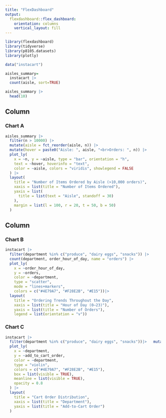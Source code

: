 ```yaml
---
title: "FlexDashboard"
output: 
  flexdashboard::flex_dashboard:
    orientation: columns
    vertical_layout: fill
---
```


```r
library(flexdashboard)
library(tidyverse)
library(p8105.datasets)
library(plotly)
```

```r
data("instacart")

aisles_summary= 
  instacart |> 
  count(aisle, sort=TRUE)

aisles_summary |> 
  head(10) 
```

Column {data-width=650}
-----------------------------------------------------------------------

### Chart A

```r
aisles_summary |>
  filter(n > 10000) |>
  mutate(aisle = fct_reorder(aisle, n)) |>
  mutate(hover = paste0("Aisle: ", aisle, "<br>Orders: ", n)) |>
  plot_ly(
    x = ~n, y = ~aisle, type = "bar", orientation = "h",
    text = ~hover, hoverinfo = "text",
    color = ~aisle, colors = "viridis", showlegend = FALSE
  ) |>
  layout(
    title = "Number of Items Ordered by Aisle (>10,000 orders)",
    xaxis = list(title = "Number of Items Ordered"),
    yaxis = list(
      title = list(text = "Aisle", standoff = 30) 
    ),
    margin = list(l = 100, r = 20, t = 50, b = 50) 
  )
```

Column {data-width=350}
-----------------------------------------------------------------------

### Chart B

```r
instacart |>
  filter(department %in% c("produce", "dairy eggs", "snacks")) |>
  count(department, order_hour_of_day, name = "orders") |>
  plot_ly(
    x = ~order_hour_of_day,
    y = ~orders,
    color = ~department,
    type = "scatter",
    mode = "lines+markers",
    colors = c("#4E79A7", "#F28E2B", "#E15"))|>
  layout(
    title = "Ordering Trends Throughout the Day",
    xaxis = list(title = "Hour of Day (0–23)"),
    yaxis = list(title = "Number of Orders"),
    legend = list(orientation = "v"))

```

### Chart C

```r
instacart |> 
  filter(department %in% c("produce", "dairy eggs", "snacks"))|>   mutate(department =fct_reorder(department,add_to_cart_order)) |> 
  plot_ly(
    x = ~department,
    y = ~add_to_cart_order,
    color = ~department,
    type = "violin",
    colors = c("#4E79A7", "#F28E2B", "#E15"),
    box = list(visible = TRUE),
    meanline = list(visible = TRUE),
    opacity = 0.8
  ) |>
  layout(
    title = "Cart Order Distribution",
    xaxis = list(title = "Department"),
    yaxis = list(title = "Add-to-Cart Order")
  )

```
